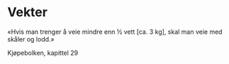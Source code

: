 # Vekter

«Hvis man trenger å veie mindre enn ½ vett [ca. 3 kg], skal man veie med skåler og lodd.»

Kjøpebolken, kapittel 29
